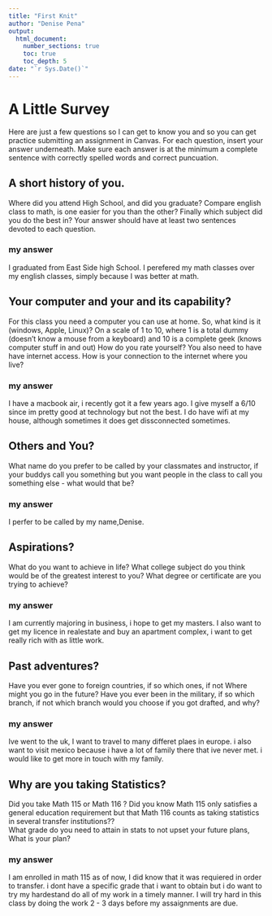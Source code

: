 ```yaml
---
title: "First Knit"
author: "Denise Pena"
output: 
  html_document:
    number_sections: true
    toc: true
    toc_depth: 5
date: "`r Sys.Date()`"   
---
```


# A Little Survey

Here are just a few questions so I can get to know you and so you can get practice submitting an assignment in Canvas.  For each question, insert your answer underneath. Make sure each answer is at the minimum a complete sentence with correctly spelled words and correct puncuation. 

## A short history of you.  
Where did you attend High School, and did you graduate? Compare english class to math, is one easier for you than the other? Finally which subject did you do the best in? Your answer should have at least two sentences devoted to each question.  
  
### my answer     
  
I graduated from East Side high School. I perefered my math classes over my english classes, simply because I was better at math. 
     


## Your computer and your and its capability?  
 For this class  you need a computer you can use at home.  So, what kind is it (windows, Apple, Linux)?  On a scale of 1 to 10, where 1 is a total dummy (doesn't know a mouse from a keyboard) and 10 is a complete geek (knows computer stuff in and out) How do you rate yourself?  You also need to have have internet access. How is your connection to the internet where you live?

### my answer   
  I have a macbook air, i recently got it a few years ago. I give myself a 6/10 since im pretty good at technology but not the best. I do have wifi at my house, although sometimes it does get dissconnected sometimes. 
   

## Others and You?   
What name do you prefer to be called by your classmates and instructor, if your buddys call you something but you want people in the class to call you something else - what would that be? 

### my answer     
  
  I perfer to be called by my name,Denise. 
 




## Aspirations?   
What do you want to achieve in life?  What college subject do you think would be of the greatest interest to you? What degree or certificate are you trying to achieve?

### my answer  
I am currently majoring in business, i hope to get my masters. I also want to get my licence in realestate and buy an apartment complex, i want to get really rich with as little work.   
   
 




## Past adventures?  
Have you ever gone to foreign countries, if so which ones, if not Where might you go in the future?  Have you ever been in the military, if so which branch, if not which branch would you choose if you got drafted, and why?

### my answer     
  
 Ive went to the uk, I want to travel to many differet plaes in europe. i also want to visit mexico because i have a lot of family there that ive never met. i would like to get more in touch with my family.   
  




## Why are you taking Statistics?  
Did you take Math 115 or Math 116 ?  Did you know Math 115 only satisfies a general education requirement but that Math 116 counts as taking statistics in several transfer institutions??  
What grade do you need to attain in stats to not upset your future plans, What is your plan?  
 

### my answer     
  
 I am enrolled in math 115 as of now, I did know that it was requiered in order to transfer. i dont have a specific grade that i want to obtain but i do want to try my hardestand do all of my work in a timely manner. I will try hard in this class by doing the work 2 - 3 days before my assaignments are due.   
 






  




